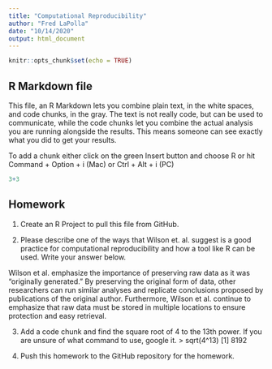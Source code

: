 ```yaml
---
title: "Computational Reproducibility"
author: "Fred LaPolla"
date: "10/14/2020"
output: html_document
---
```


```r
knitr::opts_chunk$set(echo = TRUE)
```

## R Markdown file

This file, an R Markdown lets you combine plain text, in the white spaces, and code chunks, in the gray. The text is not really code, but can be used to communicate, while the code chunks let you combine the actual analysis you are running alongside the results. This means someone can see exactly what you did to get your results.

To add a chunk either click on the green Insert button and choose R or hit Command + Option + i (Mac) or Ctrl + Alt + i (PC)

```r
3+3
```

## Homework

1) Create an R Project to pull this file from GitHub. 

2) Please describe one of the ways that Wilson et. al. suggest is a good practice for computational reproducibility and how a tool like R can be used. Write your answer below.

Wilson et al. emphasize the importance of preserving raw data as it was "originally generated." By preserving the original form of data, other researchers can run similar analyses and replicate conclusions proposed by publications of the original author. Furthermore, Wilson et al. continue to emphasize that raw data must be stored in multiple locations to ensure protection and easy retrieval.

3) Add a code chunk and find the square root of 4 to the 13th power. If you are unsure of what command to use, google it.
> sqrt(4^13)
[1] 8192

4) Push this homework to the GitHub repository for the homework. 





